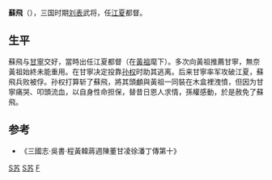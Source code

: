 '''蘇飛'''（{{bd|？||？|catIdx=S}}），三国时期[[刘表|刘表]]武将，任[[江夏|江夏]]都督。

== 生平 ==
蘇飛与[[甘寧|甘寧]]交好，當時出任江夏都督（在[[黃祖|黃祖]]麾下）。多次向黃祖推薦甘寧，無奈黃祖始終未能重用。在甘寧决定投靠[[孙权|孙权]]时助其逃离。后来甘寧率军攻破江夏，蘇飛兵败被俘。孙权打算斩了蘇飛，將其頭顱與黃祖一同裝在木盒裡洩憤，但因为甘寧痛哭、叩頭流血，以自身性命担保，替昔日恩人求情，孫權感動，於是赦免了蘇飛。

==参考==
*《三國志·吳書·程黃韓蔣週陳董甘凌徐潘丁傳第十》

[[Category:東漢军事人物|S苏]]
[[Category:三國軍事人物|S苏]]
[[Category:苏姓|F]]
